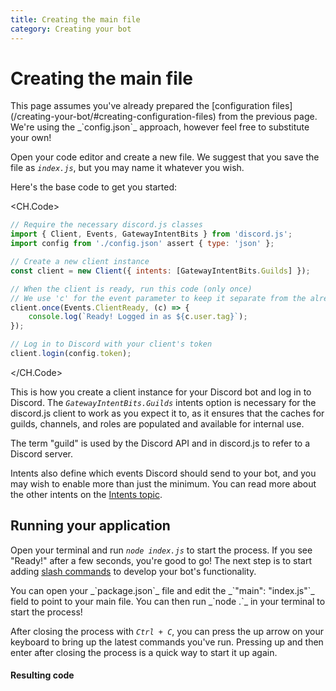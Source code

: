 ```yaml
---
title: Creating the main file
category: Creating your bot
---
```


# Creating the main file

<Alert title="Tip" type="success">
	This page assumes you've already prepared the [configuration files](/creating-your-bot/#creating-configuration-files)
	from the previous page. We're using the _`config.json`_ approach, however feel free to substitute your own!
</Alert>

Open your code editor and create a new file. We suggest that you save the file as _`index.js`_, but you may name it whatever you wish.

Here's the base code to get you started:

<CH.Code>

```js
// Require the necessary discord.js classes
import { Client, Events, GatewayIntentBits } from 'discord.js';
import config from './config.json' assert { type: 'json' };

// Create a new client instance
const client = new Client({ intents: [GatewayIntentBits.Guilds] });

// When the client is ready, run this code (only once)
// We use 'c' for the event parameter to keep it separate from the already defined 'client'
client.once(Events.ClientReady, (c) => {
	console.log(`Ready! Logged in as ${c.user.tag}`);
});

// Log in to Discord with your client's token
client.login(config.token);
```

</CH.Code>

This is how you create a client instance for your Discord bot and log in to Discord. The _`GatewayIntentBits.Guilds`_ intents option is necessary for the discord.js client to work as you expect it to, as it ensures that the caches for guilds, channels, and roles are populated and available for internal use.

<Alert title="Tip" type="success">
	The term "guild" is used by the Discord API and in discord.js to refer to a Discord server.
</Alert>

Intents also define which events Discord should send to your bot, and you may wish to enable more than just the minimum. You can read more about the other intents on the [Intents topic](/popular-topics/intents).

## Running your application

Open your terminal and run _`node index.js`_ to start the process. If you see "Ready!" after a few seconds, you're good to go! The next step is to start adding [slash commands](/creating-your-bot/slash-commands.md) to develop your bot's functionality.

<Alert title="Tip" type="success">
You can open your _`package.json`_ file and edit the _`"main": "index.js"`_ field to point to your main file. You can then run _`node .`_ in your terminal to start the process!

After closing the process with _`Ctrl + C`_, you can press the up arrow on your keyboard to bring up the latest commands you've run. Pressing up and then enter after closing the process is a quick way to start it up again.

</Alert>

#### Resulting code

<ResultingCode path="creating-your-bot/initial-files" />
